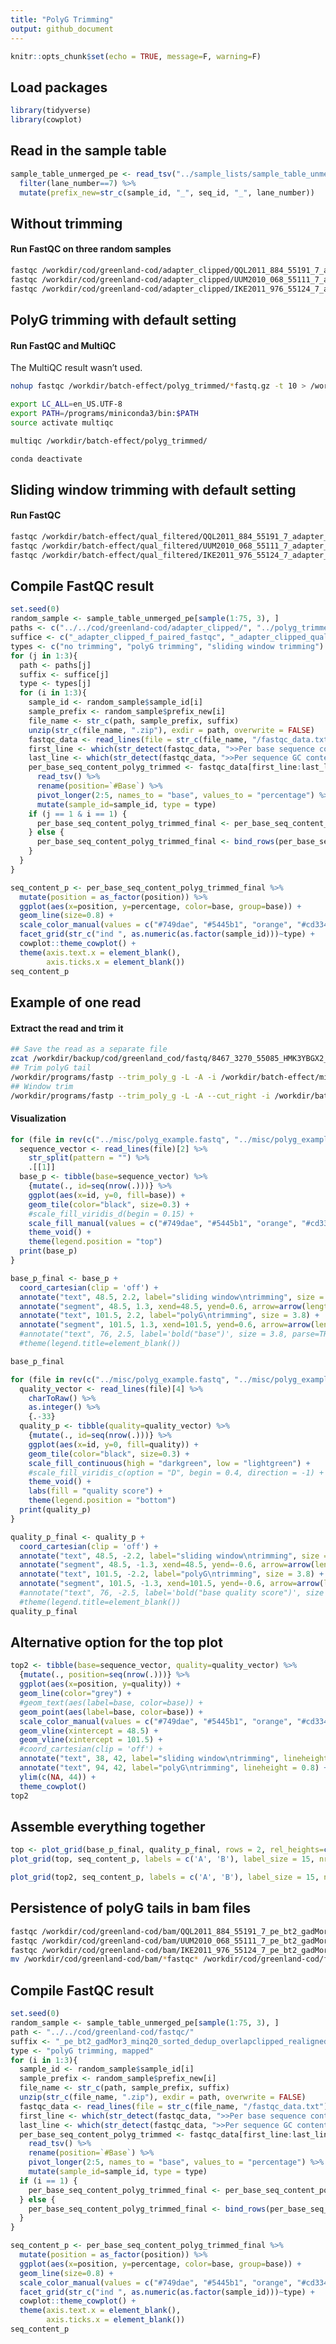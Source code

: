 ```yaml
---
title: "PolyG Trimming"
output: github_document
---
```


```r
knitr::opts_chunk$set(echo = TRUE, message=F, warning=F)
```

## Load packages

```r
library(tidyverse)
library(cowplot)
```

## Read in the sample table

```r
sample_table_unmerged_pe <- read_tsv("../sample_lists/sample_table_unmerged.tsv") %>%
  filter(lane_number==7) %>%
  mutate(prefix_new=str_c(sample_id, "_", seq_id, "_", lane_number))
```

## Without trimming

#### Run FastQC on three random samples

```bash
fastqc /workdir/cod/greenland-cod/adapter_clipped/QQL2011_884_55191_7_adapter_clipped_f_paired.fastq.gz
fastqc /workdir/cod/greenland-cod/adapter_clipped/UUM2010_068_55111_7_adapter_clipped_f_paired.fastq.gz
fastqc /workdir/cod/greenland-cod/adapter_clipped/IKE2011_976_55124_7_adapter_clipped_f_paired.fastq.gz
```

## PolyG trimming with default setting

#### Run FastQC and MultiQC

The MultiQC result wasn't used. 

```bash
nohup fastqc /workdir/batch-effect/polyg_trimmed/*fastq.gz -t 10 > /workdir/batch-effect/run_fastqc_polyg_trimmed.nohup &

export LC_ALL=en_US.UTF-8
export PATH=/programs/miniconda3/bin:$PATH
source activate multiqc

multiqc /workdir/batch-effect/polyg_trimmed/

conda deactivate
```

## Sliding window trimming with default setting

#### Run FastQC

```bash
fastqc /workdir/batch-effect/qual_filtered/QQL2011_884_55191_7_adapter_clipped_qual_filtered_f_paired.fastq.gz
fastqc /workdir/batch-effect/qual_filtered/UUM2010_068_55111_7_adapter_clipped_qual_filtered_f_paired.fastq.gz
fastqc /workdir/batch-effect/qual_filtered/IKE2011_976_55124_7_adapter_clipped_qual_filtered_f_paired.fastq.gz
```

## Compile FastQC result

```r
set.seed(0)
random_sample <- sample_table_unmerged_pe[sample(1:75, 3), ]
paths <- c("../../cod/greenland-cod/adapter_clipped/", "../polyg_trimmed/", "../cut_right/")
suffice <- c("_adapter_clipped_f_paired_fastqc", "_adapter_clipped_qual_filtered_f_paired_fastqc", "_adapter_clipped_qual_filtered_f_paired_fastqc")
types <- c("no trimming", "polyG trimming", "sliding window trimming")
for (j in 1:3){
  path <- paths[j]
  suffix <- suffice[j]
  type <- types[j]
  for (i in 1:3){
    sample_id <- random_sample$sample_id[i]
    sample_prefix <- random_sample$prefix_new[i]
    file_name <- str_c(path, sample_prefix, suffix)
    unzip(str_c(file_name, ".zip"), exdir = path, overwrite = FALSE)
    fastqc_data <- read_lines(file = str_c(file_name, "/fastqc_data.txt"))
    first_line <- which(str_detect(fastqc_data, ">>Per base sequence content")) + 1
    last_line <- which(str_detect(fastqc_data, ">>Per sequence GC content")) - 2
    per_base_seq_content_polyg_trimmed <- fastqc_data[first_line:last_line] %>%
      read_tsv() %>%
      rename(position=`#Base`) %>%
      pivot_longer(2:5, names_to = "base", values_to = "percentage") %>%
      mutate(sample_id=sample_id, type = type)
    if (j == 1 & i == 1) {
      per_base_seq_content_polyg_trimmed_final <- per_base_seq_content_polyg_trimmed
    } else {
      per_base_seq_content_polyg_trimmed_final <- bind_rows(per_base_seq_content_polyg_trimmed_final, per_base_seq_content_polyg_trimmed)
    }
  }
}

seq_content_p <- per_base_seq_content_polyg_trimmed_final %>%
  mutate(position = as_factor(position)) %>%
  ggplot(aes(x=position, y=percentage, color=base, group=base)) +
  geom_line(size=0.8) +
  scale_color_manual(values = c("#749dae", "#5445b1", "orange", "#cd3341")) +
  facet_grid(str_c("ind ", as.numeric(as.factor(sample_id)))~type) +
  cowplot::theme_cowplot() +
  theme(axis.text.x = element_blank(),
        axis.ticks.x = element_blank())
seq_content_p
```

## Example of one read

#### Extract the read and trim it

```bash
## Save the read as a separate file
zcat /workdir/backup/cod/greenland_cod/fastq/8467_3270_55085_HMK3YBGX2_NAR2008_006_GCTACGCT_CTCTCTAT_R1.fastq.gz | grep ATCCCGCACCCTCCCATTTCTCTTCAACAACAACAACCTCCGCCGCCCATCCCGTGTCACACACGGGCGCGCGGGGGGGGGGGGGGGGGGTGGCGCGGGGC -A2 -B1 > /workdir/batch-effect/misc/polyg_example.fastq
## Trim polyG tail
/workdir/programs/fastp --trim_poly_g -L -A -i /workdir/batch-effect/misc/polyg_example.fastq -o /workdir/batch-effect/misc/polyg_example_trim_polyg.fastq
## Window trim
/workdir/programs/fastp --trim_poly_g -L -A --cut_right -i /workdir/batch-effect/misc/polyg_example.fastq -o /workdir/batch-effect/misc/polyg_example_polyg_cut_right.fastq
```

#### Visualization

```r
for (file in rev(c("../misc/polyg_example.fastq", "../misc/polyg_example_trim_polyg.fastq", "../misc/polyg_example_polyg_cut_right.fastq"))){
  sequence_vector <- read_lines(file)[2] %>%
    str_split(pattern = "") %>%
    .[[1]]
  base_p <- tibble(base=sequence_vector) %>%
    {mutate(., id=seq(nrow(.)))} %>%
    ggplot(aes(x=id, y=0, fill=base)) +
    geom_tile(color="black", size=0.3) +
    #scale_fill_viridis_d(begin = 0.15) +
    scale_fill_manual(values = c("#749dae", "#5445b1", "orange", "#cd3341")) +
    theme_void() +
    theme(legend.position = "top")
  print(base_p)
}
```

```r
base_p_final <- base_p +
  coord_cartesian(clip = 'off') +
  annotate("text", 48.5, 2.2, label="sliding window\ntrimming", size = 3.8) +
  annotate("segment", 48.5, 1.3, xend=48.5, yend=0.6, arrow=arrow(length = unit(0.1, "npc")), size=1) +
  annotate("text", 101.5, 2.2, label="polyG\ntrimming", size = 3.8) +
  annotate("segment", 101.5, 1.3, xend=101.5, yend=0.6, arrow=arrow(length = unit(0.1, "npc")), size=1) #+
  #annotate("text", 76, 2.5, label='bold("base")', size = 3.8, parse=TRUE) +
  #theme(legend.title=element_blank())

base_p_final
```

```r
for (file in rev(c("../misc/polyg_example.fastq", "../misc/polyg_example_trim_polyg.fastq", "../misc/polyg_example_polyg_cut_right.fastq"))){
  quality_vector <- read_lines(file)[4] %>%
    charToRaw() %>%
    as.integer() %>% 
    {.-33}
  quality_p <- tibble(quality=quality_vector) %>%
    {mutate(., id=seq(nrow(.)))} %>%
    ggplot(aes(x=id, y=0, fill=quality)) +
    geom_tile(color="black", size=0.3) +
    scale_fill_continuous(high = "darkgreen", low = "lightgreen") +
    #scale_fill_viridis_c(option = "D", begin = 0.4, direction = -1) +
    theme_void() +
    labs(fill = "quality score") +
    theme(legend.position = "bottom")
  print(quality_p)
}
```

```r
quality_p_final <- quality_p +
  coord_cartesian(clip = 'off') +
  annotate("text", 48.5, -2.2, label="sliding window\ntrimming", size = 3.8) +
  annotate("segment", 48.5, -1.3, xend=48.5, yend=-0.6, arrow=arrow(length = unit(0.1, "npc")), size=1) +
  annotate("text", 101.5, -2.2, label="polyG\ntrimming", size = 3.8) +
  annotate("segment", 101.5, -1.3, xend=101.5, yend=-0.6, arrow=arrow(length = unit(0.1, "npc")), size=1) #+
  #annotate("text", 76, -2.5, label='bold("base quality score")', size = 3.8, parse=TRUE) +
  #theme(legend.title=element_blank())
quality_p_final
```

## Alternative option for the top plot

```r
top2 <- tibble(base=sequence_vector, quality=quality_vector) %>%
  {mutate(., position=seq(nrow(.)))} %>%
  ggplot(aes(x=position, y=quality)) +
  geom_line(color="grey") +
  #geom_text(aes(label=base, color=base)) +
  geom_point(aes(label=base, color=base)) +
  scale_color_manual(values = c("#749dae", "#5445b1", "orange", "#cd3341")) +
  geom_vline(xintercept = 48.5) +
  geom_vline(xintercept = 101.5) +
  #coord_cartesian(clip = 'off') +
  annotate("text", 38, 42, label="sliding window\ntrimming", lineheight = 0.8) +
  annotate("text", 94, 42, label="polyG\ntrimming", lineheight = 0.8) +
  ylim(c(NA, 44)) +
  theme_cowplot()
top2
```

## Assemble everything together

```r
top <- plot_grid(base_p_final, quality_p_final, rows = 2, rel_heights=c(1, 1.2)) + theme(plot.margin=unit(c(1, 1.5, 1, 1), unit="line"))
plot_grid(top, seq_content_p, labels = c('A', 'B'), label_size = 15, nrow = 2, rel_heights = c(2.5, 5))
```


```r
plot_grid(top2, seq_content_p, labels = c('A', 'B'), label_size = 15, nrow = 2, rel_heights = c(2, 5))
```

## Persistence of polyG tails in bam files

```bash
fastqc /workdir/cod/greenland-cod/bam/QQL2011_884_55191_7_pe_bt2_gadMor3_minq20_sorted_dedup_overlapclipped_realigned.bam
fastqc /workdir/cod/greenland-cod/bam/UUM2010_068_55111_7_pe_bt2_gadMor3_minq20_sorted_dedup_overlapclipped_realigned.bam
fastqc /workdir/cod/greenland-cod/bam/IKE2011_976_55124_7_pe_bt2_gadMor3_minq20_sorted_dedup_overlapclipped_realigned.bam
mv /workdir/cod/greenland-cod/bam/*fastqc* /workdir/cod/greenland-cod/fastqc/
```

## Compile FastQC result

```r
set.seed(0)
random_sample <- sample_table_unmerged_pe[sample(1:75, 3), ]
path <- "../../cod/greenland-cod/fastqc/"
suffix <- "_pe_bt2_gadMor3_minq20_sorted_dedup_overlapclipped_realigned_fastqc"
type <- "polyG trimming, mapped"
for (i in 1:3){
  sample_id <- random_sample$sample_id[i]
  sample_prefix <- random_sample$prefix_new[i]
  file_name <- str_c(path, sample_prefix, suffix)
  unzip(str_c(file_name, ".zip"), exdir = path, overwrite = FALSE)
  fastqc_data <- read_lines(file = str_c(file_name, "/fastqc_data.txt"))
  first_line <- which(str_detect(fastqc_data, ">>Per base sequence content")) + 1
  last_line <- which(str_detect(fastqc_data, ">>Per sequence GC content")) - 2
  per_base_seq_content_polyg_trimmed <- fastqc_data[first_line:last_line] %>%
    read_tsv() %>%
    rename(position=`#Base`) %>%
    pivot_longer(2:5, names_to = "base", values_to = "percentage") %>%
    mutate(sample_id=sample_id, type = type)
  if (i == 1) {
    per_base_seq_content_polyg_trimmed_final <- per_base_seq_content_polyg_trimmed
  } else {
    per_base_seq_content_polyg_trimmed_final <- bind_rows(per_base_seq_content_polyg_trimmed_final, per_base_seq_content_polyg_trimmed)
  }
}

seq_content_p <- per_base_seq_content_polyg_trimmed_final %>%
  mutate(position = as_factor(position)) %>%
  ggplot(aes(x=position, y=percentage, color=base, group=base)) +
  geom_line(size=0.8) +
  scale_color_manual(values = c("#749dae", "#5445b1", "orange", "#cd3341")) +
  facet_grid(str_c("ind ", as.numeric(as.factor(sample_id)))~type) +
  cowplot::theme_cowplot() +
  theme(axis.text.x = element_blank(),
        axis.ticks.x = element_blank())
seq_content_p
```